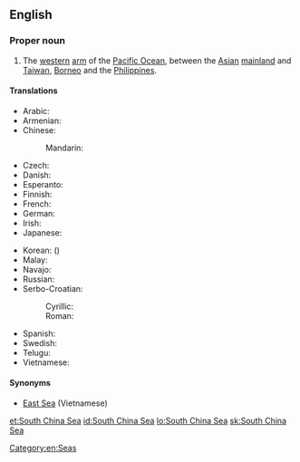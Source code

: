 ==English==

{{wikipedia}}

===Proper noun===
{{en-proper noun}}

# The [[western]] [[arm]] of the [[Pacific Ocean]], between the [[Asian]] [[mainland]] and [[Taiwan]], [[Borneo]] and the [[Philippines]].

====Translations====
{{trans-top|Pacific Ocean, between the Asian mainland and Taiwan, Borneo and the Philippines}}
* Arabic: {{t-|ar|بحر الصين الجنوبي|m|tr=baḥr al-ṣīn al-janūbī}}
* Armenian: {{t-|hy|Հարավ-Չինական ծով|tr=Harav-Činakan çov}}
* Chinese:
*: Mandarin: {{t-|cmn|南海|tr=Nán Hǎi|sc=Hani}}
* Czech: {{t-|cs|Jihočínské moře|n}}
* Danish: {{t-|da|Sydkinesiske Hav}}
* Esperanto: {{t-|eo|Sudĉina Maro}}
* Finnish: {{t-|fi|Etelä-Kiinanmeri}}
* French: {{t+|fr|mer de Chine méridionale|f}}
* German: {{t-|de|Südchinesisches Meer|n}}
* Irish: {{t|ga|Muir na Síne Theas|f}}
* Japanese: {{t-|ja|南シナ海|tr=みなみしなかい, Minami-Shina-kai}}
{{trans-mid}}
* Korean: {{t-|ko|남중국해|tr=Nam-Jungguk-hae|sc=Hang}} ({{t-|ko|南中國海|sc=Hani}})
* Malay: {{t-|ms|Laut China Selatan}}
* Navajo: {{tø|nv|Tónteel náátsʼósí}}
* Russian: {{t-|ru|Южно-Китайское море|n|tr=Júžno-Kitájskoe móre}}
* Serbo-Croatian:
*: Cyrillic: {{t-|sh|Јужнокинеско море|n}}
*: Roman: {{t-|sh|Južnokinesko more|n}} 
* Spanish: {{t-|es|Mar de la China Meridional|m}}
* Swedish: {{t-|sv|Sydkinesiska sjön|c}}
* Telugu: {{t-|te|దక్షిణ చైనా సముద్రం}}
* Vietnamese: {{t-|vi|Biển Đông}}
{{trans-bottom}}

====Synonyms====
* [[East Sea]] (Vietnamese)

[[Category:en:Seas]]

[[et:South China Sea]]
[[id:South China Sea]]
[[lo:South China Sea]]
[[sk:South China Sea]]